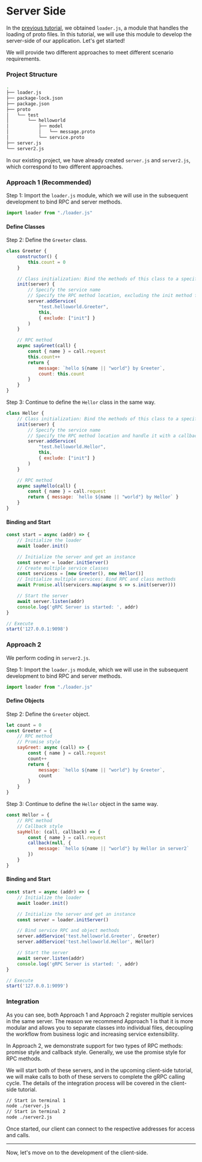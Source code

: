 # Server Side

In the [previous tutorial](/en/start/proto-loader), we obtained `loader.js`, a module that handles the loading of proto files. In this tutorial, we will use this module to develop the server-side of our application. Let's get started!

We will provide two different approaches to meet different scenario requirements.

### Project Structure

```bash filename="Terminal" {11-12}
.
├── loader.js
├── package-lock.json
├── package.json
├── proto
│   └── test
│       └── helloworld
│           ├── model
│           │   └── message.proto
│           └── service.proto
├── server.js
└── server2.js
```

In our existing project, we have already created `server.js` and `server2.js`, which correspond to two different approaches.

### Approach 1 (Recommended)

Step 1: Import the `loader.js` module, which we will use in the subsequent development to bind RPC and server methods.

```js filename="./server.js"
import loader from "./loader.js"
```

#### Define Classes

Step 2: Define the `Greeter` class.

```js filename="./server.js"
class Greeter {
    constructor() {
        this.count = 0
    }

    // Class initialization: Bind the methods of this class to a specified service
    init(server) {
        // Specify the service name
        // Specify the RPC method location, excluding the init method from this class
        server.addService(
            "test.helloworld.Greeter",
            this,
            { exclude: ["init"] }
        )
    }

    // RPC method
    async sayGreet(call) {
        const { name } = call.request
        this.count++
        return {
            message: `hello ${name || "world"} by Greeter`,
            count: this.count
        }
    }
}
```

Step 3: Continue to define the `Hellor` class in the same way.

```js filename="./server.js"
class Hellor {
    // Class initialization: Bind the methods of this class to a specified service
    init(server) {
        // Specify the service name
        // Specify the RPC method location and handle it with a callback, excluding the init method from this class
        server.addService(
            "test.helloworld.Hellor",
            this,
            { exclude: ["init"] }
        )
    }

    // RPC method
    async sayHello(call) {
        const { name } = call.request
        return { message: `hello ${name || "world"} by Hellor` }
    }
}
```

#### Binding and Start

```js filename="./server.js"
const start = async (addr) => {
    // Initialize the loader
    await loader.init()

    // Initialize the server and get an instance
    const server = loader.initServer()
    // Create multiple service classes
    const servicess = [new Greeter(), new Hellor()]
    // Initialize multiple services: Bind RPC and class methods
    await Promise.all(servicers.map(async s => s.init(server)))

    // Start the server
    await server.listen(addr)
    console.log('gRPC Server is started: ', addr)
}

// Execute
start('127.0.0.1:9098')
```

### Approach 2

We perform coding in `server2.js`.

Step 1: Import the `loader.js` module, which we will use in the subsequent development to bind RPC and server methods.

```js filename="./server2.js"
import loader from "./loader.js"
```

#### Define Objects

Step 2: Define the `Greeter` object.

```js filename="./server2.js"
let count = 0
const Greeter = {
    // RPC method
    // Promise style
    sayGreet: async (call) => {
        const { name } = call.request
        count++
        return {
            message: `hello ${name || "world"} by Greeter`,
            count
        }
    }
}
```

Step 3: Continue to define the `Hellor` object in the same way.

```js filename="./server2.js"
const Hellor = {
    // RPC method
    // Callback style
    sayHello: (call, callback) => {
        const { name } = call.request
        callback(null, {
            message: `hello ${name || "world"} by Hellor in server2`
        })
    }
}
```

#### Binding and Start

```js filename="./server2.js"
const start = async (addr) => {
    // Initialize the loader
    await loader.init()

    // Initialize the server and get an instance
    const server = loader.initServer()

    // Bind service RPC and object methods
    server.addService('test.helloworld.Greeter', Greeter)
    server.addService('test.helloworld.Hellor', Hellor)

    // Start the server
    await server.listen(addr)
    console.log('gRPC Server is started: ', addr)
}

// Execute
start('127.0.0.1:9099')
```

### Integration

As you can see, both Approach 1 and Approach 2 register multiple services in the same server. The reason we recommend Approach 1 is that it is more modular and allows you to separate classes into individual files, decoupling the workflow from business logic and increasing service extensibility.

In Approach 2, we demonstrate support for two types of RPC methods: promise style and callback style. Generally, we use the promise style for RPC methods.

We will start both of these servers, and in the upcoming client-side tutorial, we will make calls to both of these servers to complete the gRPC calling cycle. The details of the integration process will be covered in the client-side tutorial.

```bash filename="Terminal"
// Start in terminal 1
node ./server.js
// Start in terminal 2
node ./server2.js
```

Once started, our client can connect to the respective addresses for access and calls.

---

Now, let's move on to the development of the client-side.
